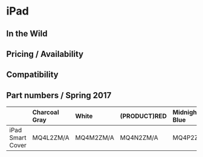 
# iPad

## In the Wild

## Pricing / Availability

## Compatibility

## Part numbers / Spring 2017

|                  | Charcoal Gray | White     | (PRODUCT)RED | Midnight Blue | Pink Sand |
| :--------------- | :------------ | :-------- | :----------- | :------------ | :-------- |
| iPad Smart Cover | MQ4L2ZM/A     | MQ4M2ZM/A | MQ4N2ZM/A    | MQ4P2ZM/A     | MQ4Q2ZM/A |
